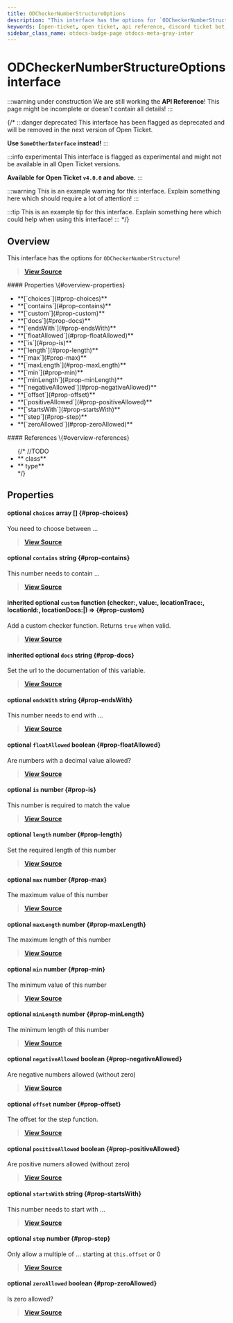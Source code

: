 ```yaml
---
title: ODCheckerNumberStructureOptions
description: "This interface has the options for `ODCheckerNumberStructure`!"
keywords: [open-ticket, open ticket, api reference, discord ticket bot, interface]
sidebar_class_name: otdocs-badge-page otdocs-meta-gray-inter
---
```

<head>
    <link rel="apple-touch-icon" href="/img/logo_vertical.png"/>
</head>

# ODCheckerNumberStructureOptions <M color="gray">interface</M>

:::warning under construction
We are still working the **API Reference**! This page might be incomplete or doesn't contain all details!
:::

{/*
:::danger deprecated
This interface has been flagged as deprecated and will be removed in the next version of Open Ticket.

**Use `SomeOtherInterface` instead!**
:::

:::info experimental
This interface is flagged as experimental and might not be available in all Open Ticket versions.

**Available for Open Ticket `v4.0.0` and above.**
:::

:::warning
This is an example warning for this interface. Explain something here which should require a lot of attention!
:::

:::tip
This is an example tip for this interface. Explain something here which could help when using this interface!
:::
*/}

## Overview
This interface has the options for `ODCheckerNumberStructure`!

> [**View Source**](https://otgithub.dj-dj.be/tree/main/src/core/api/modules/checker.ts#L551)

<FlexHorizontal>
<div style={{width:"50%"}} className="otdocs-flex-mobile-width">
    #### Properties \{#overview-properties}
    <ul>
        <li>**[`choices`](#prop-choices)**</li>
        <li>**[`contains`](#prop-contains)**</li>
        <li>**[`custom`](#prop-custom)**</li>
        <li>**[`docs`](#prop-docs)**</li>
        <li>**[`endsWith`](#prop-endsWith)**</li>
        <li>**[`floatAllowed`](#prop-floatAllowed)**</li>
        <li>**[`is`](#prop-is)**</li>
        <li>**[`length`](#prop-length)**</li>
        <li>**[`max`](#prop-max)**</li>
        <li>**[`maxLength`](#prop-maxLength)**</li>
        <li>**[`min`](#prop-min)**</li>
        <li>**[`minLength`](#prop-minLength)**</li>
        <li>**[`negativeAllowed`](#prop-negativeAllowed)**</li>
        <li>**[`offset`](#prop-offset)**</li>
        <li>**[`positiveAllowed`](#prop-positiveAllowed)**</li>
        <li>**[`startsWith`](#prop-startsWith)**</li>
        <li>**[`step`](#prop-step)**</li>
        <li>**[`zeroAllowed`](#prop-zeroAllowed)**</li>
    </ul>
</div>
<div style={{width:"50%"}} className="otdocs-flex-mobile-width">
    #### References \{#overview-references}
    <ul>
        {/*
        //TODO
        <li>**<code><ApiUrl url="class:ODId" label="api.ODId"/></code> <M color="purple">class</M>**</li>
        <li>**<code><ApiUrl url="type:ODExampleType" label="api.ODExampleType"/></code> <M color="brown">type</M>**</li>
        */}
    </ul>
</div>
</FlexHorizontal>

## Properties
<Divider></Divider>
#### <C color="pink">optional</C> `choices` <M color="pink">array</M> <ApiBlock><ApiUrl url="js:number" label="number"/>[]</ApiBlock> \{#prop-choices}
You need to choose between ...

> [**View Source**](https://otgithub.dj-dj.be/tree/main/src/core/api/modules/checker.ts#L575)

<Divider></Divider>
#### <C color="blue">optional</C> `contains` <M color="blue">string</M> <ApiBlock><ApiUrl url="js:string" label="string"/></ApiBlock> \{#prop-contains}
This number needs to contain ...

> [**View Source**](https://otgithub.dj-dj.be/tree/main/src/core/api/modules/checker.ts#L573)

<Divider></Divider>
#### <C color="orange">inherited</C> <C color="orange">optional</C> `custom` <M color="orange">function</M> <ApiBlock>(checker:<ApiUrl url="class:ODChecker" label="api.ODChecker"/>, value:<ApiUrl url="type:ODValidJsonType" label="api.ODValidJsonType"/>, locationTrace:<ApiUrl url="type:ODCheckerLocationTrace" label="api.ODCheckerLocationTrace"/>, locationId:<ApiUrl url="class:ODId" label="api.ODId"/>, locationDocs:<ApiUrl url="js:null" label="null"/>|<ApiUrl url="js:string" label="string"/>) => <ApiUrl url="js:boolean" label="boolean"/></ApiBlock> \{#prop-custom}
Add a custom checker function. Returns `true` when valid.

> [**View Source**](https://otgithub.dj-dj.be/tree/main/src/core/api/modules/checker.ts#L387)

<Divider></Divider>
#### <C color="blue">inherited</C> <C color="blue">optional</C> `docs` <M color="blue">string</M> <ApiBlock><ApiUrl url="js:string" label="string"/></ApiBlock> \{#prop-docs}
Set the url to the documentation of this variable.

> [**View Source**](https://otgithub.dj-dj.be/tree/main/src/core/api/modules/checker.ts#L389)

<Divider></Divider>
#### <C color="blue">optional</C> `endsWith` <M color="blue">string</M> <ApiBlock><ApiUrl url="js:string" label="string"/></ApiBlock> \{#prop-endsWith}
This number needs to end with ...

> [**View Source**](https://otgithub.dj-dj.be/tree/main/src/core/api/modules/checker.ts#L571)

<Divider></Divider>
#### <C color="red">optional</C> `floatAllowed` <M color="red">boolean</M> <ApiBlock><ApiUrl url="js:boolean" label="boolean"/></ApiBlock> \{#prop-floatAllowed}
Are numbers with a decimal value allowed?

> [**View Source**](https://otgithub.dj-dj.be/tree/main/src/core/api/modules/checker.ts#L577)

<Divider></Divider>
#### <C color="green">optional</C> `is` <M color="green">number</M> <ApiBlock><ApiUrl url="js:number" label="number"/></ApiBlock> \{#prop-is}
This number is required to match the value

> [**View Source**](https://otgithub.dj-dj.be/tree/main/src/core/api/modules/checker.ts#L563)

<Divider></Divider>
#### <C color="green">optional</C> `length` <M color="green">number</M> <ApiBlock><ApiUrl url="js:number" label="number"/></ApiBlock> \{#prop-length}
Set the required length of this number

> [**View Source**](https://otgithub.dj-dj.be/tree/main/src/core/api/modules/checker.ts#L557)

<Divider></Divider>
#### <C color="green">optional</C> `max` <M color="green">number</M> <ApiBlock><ApiUrl url="js:number" label="number"/></ApiBlock> \{#prop-max}
The maximum value of this number

> [**View Source**](https://otgithub.dj-dj.be/tree/main/src/core/api/modules/checker.ts#L561)

<Divider></Divider>
#### <C color="green">optional</C> `maxLength` <M color="green">number</M> <ApiBlock><ApiUrl url="js:number" label="number"/></ApiBlock> \{#prop-maxLength}
The maximum length of this number

> [**View Source**](https://otgithub.dj-dj.be/tree/main/src/core/api/modules/checker.ts#L555)

<Divider></Divider>
#### <C color="green">optional</C> `min` <M color="green">number</M> <ApiBlock><ApiUrl url="js:number" label="number"/></ApiBlock> \{#prop-min}
The minimum value of this number

> [**View Source**](https://otgithub.dj-dj.be/tree/main/src/core/api/modules/checker.ts#L559)

<Divider></Divider>
#### <C color="green">optional</C> `minLength` <M color="green">number</M> <ApiBlock><ApiUrl url="js:number" label="number"/></ApiBlock> \{#prop-minLength}
The minimum length of this number

> [**View Source**](https://otgithub.dj-dj.be/tree/main/src/core/api/modules/checker.ts#L553)

<Divider></Divider>
#### <C color="red">optional</C> `negativeAllowed` <M color="red">boolean</M> <ApiBlock><ApiUrl url="js:boolean" label="boolean"/></ApiBlock> \{#prop-negativeAllowed}
Are negative numbers allowed (without zero)

> [**View Source**](https://otgithub.dj-dj.be/tree/main/src/core/api/modules/checker.ts#L579)

<Divider></Divider>
#### <C color="green">optional</C> `offset` <M color="green">number</M> <ApiBlock><ApiUrl url="js:number" label="number"/></ApiBlock> \{#prop-offset}
The offset for the step function.

> [**View Source**](https://otgithub.dj-dj.be/tree/main/src/core/api/modules/checker.ts#L567)

<Divider></Divider>
#### <C color="red">optional</C> `positiveAllowed` <M color="red">boolean</M> <ApiBlock><ApiUrl url="js:boolean" label="boolean"/></ApiBlock> \{#prop-positiveAllowed}
Are positive numers allowed (without zero)

> [**View Source**](https://otgithub.dj-dj.be/tree/main/src/core/api/modules/checker.ts#L581)

<Divider></Divider>
#### <C color="blue">optional</C> `startsWith` <M color="blue">string</M> <ApiBlock><ApiUrl url="js:string" label="string"/></ApiBlock> \{#prop-startsWith}
This number needs to start with ...

> [**View Source**](https://otgithub.dj-dj.be/tree/main/src/core/api/modules/checker.ts#L569)

<Divider></Divider>
#### <C color="green">optional</C> `step` <M color="green">number</M> <ApiBlock><ApiUrl url="js:number" label="number"/></ApiBlock> \{#prop-step}
Only allow a multiple of ... starting at `this.offset` or 0

> [**View Source**](https://otgithub.dj-dj.be/tree/main/src/core/api/modules/checker.ts#L565)

<Divider></Divider>
#### <C color="red">optional</C> `zeroAllowed` <M color="red">boolean</M> <ApiBlock><ApiUrl url="js:boolean" label="boolean"/></ApiBlock> \{#prop-zeroAllowed}
Is zero allowed?

> [**View Source**](https://otgithub.dj-dj.be/tree/main/src/core/api/modules/checker.ts#L583)

<Divider></Divider>
